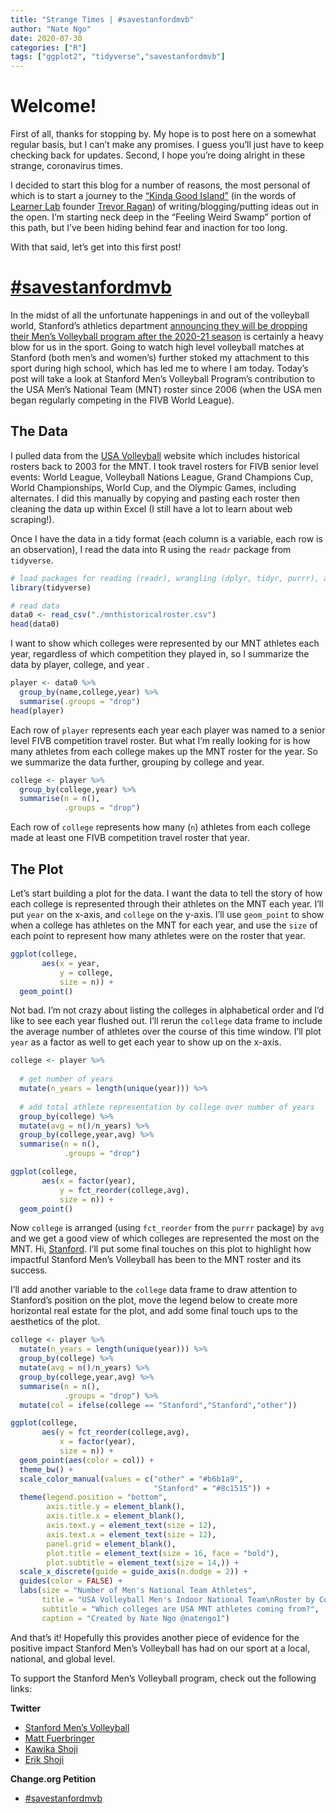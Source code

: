 ```yaml
---
title: "Strange Times | #savestanfordmvb"
author: "Nate Ngo"
date: 2020-07-30
categories: ["R"]
tags: ["ggplot2", "tidyverse","savestanfordmvb"]
---
```


# Welcome! 

First of all, thanks for stopping by. My hope is to post here on a somewhat regular basis, but I can't make any promises. I guess you'll just have to keep checking back for updates. Second, I hope you're doing alright in these strange, coronavirus times.

I decided to start this blog for a number of reasons, the most personal of which is to start a journey to the ["Kinda Good Island"](https://thelearnerlab.com/kinda-good-island/) (in the words of [Learner Lab](thelearnerlab.com) founder [Trevor Ragan](twitter.com/learnerlab/)) of writing/blogging/putting ideas out in the open. I'm starting neck deep in the "Feeling Weird Swamp" portion of this path, but I've been hiding behind fear and inaction for too long.

With that said, let's get into this first post!

# [#savestanfordmvb](https://www.change.org/p/stanford-university-reinstate-the-stanford-men-s-volleyball-program?utm_content=cl_sharecopy_23354124_en-US%3A4&recruiter=1129383434&utm_source=share_petition&utm_medium=copylink&utm_campaign=share_petition)

In the midst of all the unfortunate happenings in and out of the volleyball world, Stanford's athletics department [announcing they will be dropping their Men's Volleyball program after the 2020-21 season](https://www.stanforddaily.com/2020/07/13/sports-game-point-1/) is certainly a heavy blow for us in the sport. Going to watch high level volleyball matches at Stanford (both men's and women's) further stoked my attachment to this sport during high school, which has led me to where I am today. Today's post will take a look at Stanford Men's Volleyball Program's contribution to the USA Men's National Team (MNT) roster since 2006 (when the USA men began regularly competing in the FIVB World League). 

## The Data

I pulled data from the [USA Volleyball](https://www.teamusa.org/usa-volleyball/usa-teams/indoor-volleyball/men/rosters) website which includes historical rosters back to 2003 for the MNT. I took travel rosters for FIVB senior level events: World League, Volleyball Nations League, Grand Champions Cup, World Championships, World Cup, and the Olympic Games, including alternates. I did this manually by copying and pasting each roster then cleaning the data up within Excel (I still have a lot to learn about web scraping!).

Once I have the data in a tidy format (each column is a variable, each row is an observation), I read the data into R using the `readr` package from `tidyverse`.

```r

# load packages for reading (readr), wrangling (dplyr, tidyr, purrr), and visualizing (ggplot2)
library(tidyverse)

# read data
data0 <- read_csv("./mnthistoricalroster.csv")
head(data0)

```

I want to show which colleges were represented by our MNT athletes each year, regardless of which competition they played in, so I summarize the data by player, college, and year .

```r
player <- data0 %>%
  group_by(name,college,year) %>%
  summarise(.groups = "drop")
head(player)
```

Each row of `player` represents each year each player was named to a senior level FIVB competition travel roster. But what I'm really looking for is how many athletes from each college makes up the MNT roster for the year. So we summarize the data further, grouping by college and year. 

```r
college <- player %>%
  group_by(college,year) %>%
  summarise(n = n(),
            .groups = "drop")
```

Each row of `college` represents how many (`n`) athletes from each college made at least one FIVB competition travel roster that year.

## The Plot

Let's start building a plot for the data. I want the data to tell the story of how each college is represented through their athletes on the MNT each year. I'll put `year` on the x-axis, and `college` on the y-axis. I'll use `geom_point` to show when a college has athletes on the MNT for each year, and use the `size` of each point to represent how many athletes were on the roster that year.

```r
ggplot(college,
       aes(x = year,
           y = college,
           size = n)) +
  geom_point()
```

Not bad. I'm not crazy about listing the colleges in alphabetical order and I'd like to see each year flushed out. I'll rerun the `college` data frame to include the average number of athletes over the course of this time window. I'll plot `year` as a factor as well to get each year to show up on the x-axis. 

```r

college <- player %>%
  
  # get number of years
  mutate(n_years = length(unique(year))) %>%
  
  # add total athlete representation by college over number of years
  group_by(college) %>%
  mutate(avg = n()/n_years) %>%
  group_by(college,year,avg) %>%
  summarise(n = n(),
            .groups = "drop")

ggplot(college,
       aes(x = factor(year),
           y = fct_reorder(college,avg),
           size = n)) +
  geom_point()

```

Now `college` is arranged (using `fct_reorder` from the `purrr` package) by `avg` and we get a good view of which colleges are represented the most on the MNT. Hi, [Stanford](twitter.com/savestanfordmvb). I'll put some final touches on this plot to highlight how impactful Stanford Men's Volleyball has been to the MNT roster and its success.

I'll add another variable to the `college` data frame to draw attention to Stanford's position on the plot, move the legend below to create more horizontal real estate for the plot, and add some final touch ups to the aesthetics of the plot.

```r

college <- player %>%
  mutate(n_years = length(unique(year))) %>%
  group_by(college) %>%
  mutate(avg = n()/n_years) %>%
  group_by(college,year,avg) %>%
  summarise(n = n(),
            .groups = "drop") %>%
  mutate(col = ifelse(college == "Stanford","Stanford","other"))

ggplot(college,
       aes(y = fct_reorder(college,avg),
           x = factor(year),
           size = n)) +
  geom_point(aes(color = col)) +
  theme_bw() +
  scale_color_manual(values = c("other" = "#b6b1a9",
                                "Stanford" = "#8c1515")) +
  theme(legend.position = "bottom",
        axis.title.y = element_blank(),
        axis.title.x = element_blank(),
        axis.text.y = element_text(size = 12),
        axis.text.x = element_text(size = 12),
        panel.grid = element_blank(),
        plot.title = element_text(size = 16, face = "bold"),
        plot.subtitle = element_text(size = 14,)) +
  scale_x_discrete(guide = guide_axis(n.dodge = 2)) +
  guides(color = FALSE) +
  labs(size = "Number of Men's National Team Athletes",
       title = "USA Volleyball Men's Indoor National Team\nRoster by College",
       subtitle = "Which colleges are USA MNT athletes coming from?",
       caption = "Created by Nate Ngo @natengo1")
```

And that's it! Hopefully this provides another piece of evidence for the positive impact Stanford Men's Volleyball has had on our sport at a local, national, and global level. 

To support the Stanford Men's Volleyball program, check out the following links:

**Twitter**

+ [Stanford Men's Volleyball](twitter.com/savestanfordmvb)
+ [Matt Fuerbringer](twitter.com/mattyfuerbs)
+ [Kawika Shoji](twitter.com/kshoji7)
+ [Erik Shoji](twitter.com/shojinator)

**Change.org Petition**

+ [#savestanfordmvb](https://www.change.org/p/stanford-university-reinstate-the-stanford-men-s-volleyball-program?utm_content=cl_sharecopy_23354124_en-US%3A4&recruiter=1129383434&utm_source=share_petition&utm_medium=copylink&utm_campaign=share_petition)
